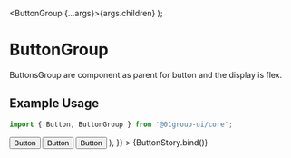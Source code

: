 
<Meta title="Components/Buttons/ButtonGroup" component={[ButtonGroup]} />

  <ButtonGroup {...args}>{args.children}</ButtonGroup>
);

# ButtonGroup

ButtonsGroup are component as parent for button and the display is flex.

## Example Usage

```jsx
import { Button, ButtonGroup } from '@01group-ui/core';
```

<Canvas columns={2} withSource="close">
  <Story
    name="ButtonGroup"
    args={{
      children: (
        <>
          <Button intent="primary" size="lg">
            Button
          </Button>
          <Button intent="secondary" size="lg">
            Button
          </Button>
          <Button intent="secondary" size="lg">
            Button
          </Button>
        </>
      ),
    }}
  >
    {ButtonStory.bind()}
  </Story>
</Canvas>

<ArgsTable of={ButtonGroup} />
